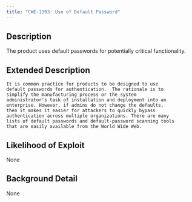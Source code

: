 ```yaml
---
title: "CWE-1393: Use of Default Password"
---
```


## Description
The product uses default passwords for potentially critical functionality.

## Extended Description

	It is common practice for products to be designed to use
	default passwords for authentication.  The rationale is to
	simplify the manufacturing process or the system
	administrator's task of installation and deployment into an
	enterprise. However, if admins do not change the defaults,
	then it makes it easier for attackers to quickly bypass
	authentication across multiple organizations. There are many
	lists of default passwords and default-password scanning tools
	that are easily available from the World Wide Web.
      

## Likelihood of Exploit
None

## Background Detail
None
        